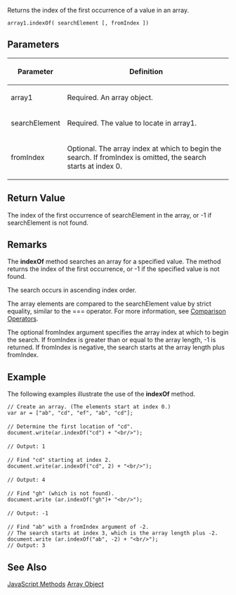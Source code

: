 Returns the index of the first occurrence of a value in an array.

 array1.indexOf( searchElement [, fromIndex ])
==Parameters==
{| class='wikitable'
|-
! Parameter
! Definition
|-
| array1
| Required. An array object.
|-
| searchElement
| Required. The value to locate in array1.
|-
| fromIndex
| Optional. The array index at which to begin the search. If fromIndex is omitted, the search starts at index 0.
|}

==Return Value==
The index of the first occurrence of searchElement in the array, or -1 if searchElement is not found.


==Remarks==
The '''indexOf''' method searches an array for a specified value. The method returns the index of the first occurrence, or -1 if the specified value is not found.

The search occurs in ascending index order.

The array elements are compared to the searchElement value by strict equality, similar to the === operator. For more information, see [[javascript/operators/comparison|Comparison Operators]].

The optional fromIndex argument specifies the array index at which to begin the search. If fromIndex is greater than or equal to the array length, -1 is returned. If fromIndex is negative, the search starts at the array length plus fromIndex.


==Example==
The following examples illustrate the use of the '''indexOf''' method.

 // Create an array. (The elements start at index 0.)
 var ar = ["ab", "cd", "ef", "ab", "cd"];
 
 // Determine the first location of "cd".
 document.write(ar.indexOf("cd") + "&lt;br/&gt;");
 
 // Output: 1
 
 // Find "cd" starting at index 2.
 document.write(ar.indexOf("cd", 2) + "&lt;br/&gt;");
 
 // Output: 4
 
 // Find "gh" (which is not found).
 document.write (ar.indexOf("gh")+ "&lt;br/&gt;");
 
 // Output: -1
 
 // Find "ab" with a fromIndex argument of -2.
 // The search starts at index 3, which is the array length plus -2.
 document.write (ar.indexOf("ab", -2) + "&lt;br/&gt;");
 // Output: 3

==See Also==

              

              

              
[[javascript/methods|JavaScript Methods]]
[[javascript/Array|Array Object]]
